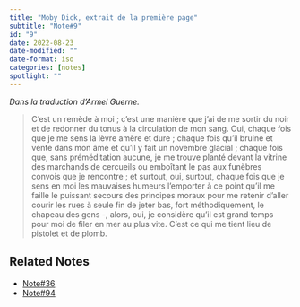 ```yaml
---
title: "Moby Dick, extrait de la première page"
subtitle: "Note#9"
id: "9"
date: 2022-08-23
date-modified: ""
date-format: iso
categories: [notes]
spotlight: ""
---
```

*Dans la traduction d'Armel Guerne.*

> C'est un remède à moi ; c'est une manière que j'ai de me sortir du noir et de redonner du tonus à la circulation de mon sang. Oui, chaque fois que je me sens la lèvre amère et dure  ; chaque fois qu'il bruine et vente dans mon âme et qu'il y fait un novembre glacial ; chaque fois que, sans préméditation aucune, je me trouve planté devant la vitrine des marchands de cercueils ou emboîtant le pas aux funèbres convois que je rencontre ; et surtout, oui, surtout, chaque fois que je sens en moi les mauvaises humeurs l'emporter à ce point qu'il me faille le puissant secours des principes moraux pour me retenir d'aller courir les rues à seule fin de jeter bas, fort méthodiquement, le chapeau des gens -, alors, oui, je considère qu'il est grand temps pour moi de filer en mer au plus vite. C'est ce qui me tient lieu de pistolet et de plomb.

## Related Notes

* [Note#36](/notes/36/)
* [Note#94](/notes/94/)
